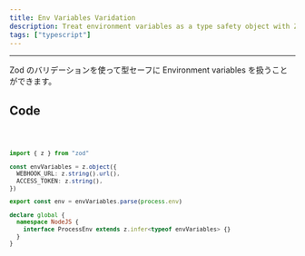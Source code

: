 ```yaml
---
title: Env Variables Varidation
description: Treat environment variables as a type safety object with Zod
tags: ["typescript"]
---
```


---

Zod のバリデーションを使って型セーフに Environment variables を扱うことができます。

## Code

<Code>

```typescript showLineNumbers title="env.ts"
import { z } from "zod"

const envVariables = z.object({
  WEBHOOK_URL: z.string().url(),
  ACCESS_TOKEN: z.string(),
})

export const env = envVariables.parse(process.env)

declare global {
  namespace NodeJS {
    interface ProcessEnv extends z.infer<typeof envVariables> {}
  }
}
```

</Code>
